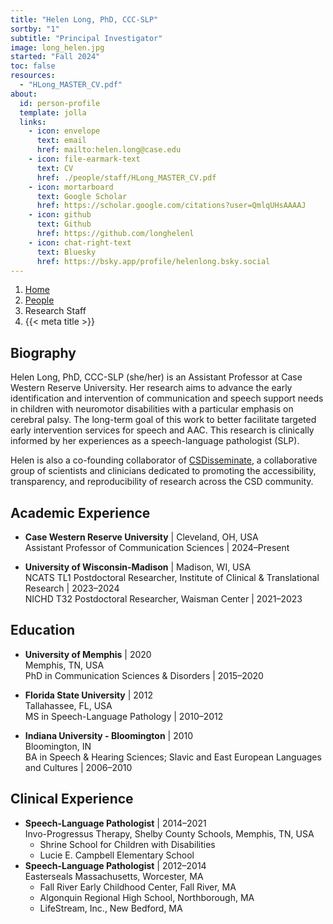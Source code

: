 ```yaml
---
title: "Helen Long, PhD, CCC-SLP"
sortby: "1"
subtitle: "Principal Investigator"
image: long_helen.jpg
started: "Fall 2024"
toc: false
resources: 
  - "HLong_MASTER_CV.pdf"
about:
  id: person-profile
  template: jolla
  links:
    - icon: envelope
      text: email
      href: mailto:helen.long@case.edu
    - icon: file-earmark-text
      text: CV
      href: ./people/staff/HLong_MASTER_CV.pdf
    - icon: mortarboard
      text: Google Scholar
      href: https://scholar.google.com/citations?user=QmlqUHsAAAAJ
    - icon: github
      text: Github
      href: https://github.com/longhelenl
    - icon: chat-right-text
      text: Bluesky
      href: https://bsky.app/profile/helenlong.bsky.social
---
```


```{=html}
<nav aria-label="breadcrumb">
  <ol class="breadcrumb">
    <li class="breadcrumb-item"><a href="../../index.html">Home</a></li>
    <li class="breadcrumb-item"><a href="../../people.html">People</a></li>
    <li class="breadcrumb-item active">Research Staff</li>
    <li class="breadcrumb-item active" aria-current="page">{{< meta title >}}</li>
  </ol>
</nav>
```

::: {#person-profile}
:::

## Biography

Helen Long, PhD, CCC-SLP (she/her) is an Assistant Professor at Case Western Reserve University. Her research aims to advance the early identification and intervention of communication and speech support needs in children with neuromotor disabilities with a particular emphasis on cerebral palsy. The long-term goal of this work to better facilitate targeted early intervention services for speech and AAC. This research is clinically informed by her experiences as a speech-language pathologist (SLP). 

Helen is also a co-founding collaborator of [CSDisseminate](http://www.csdisseminate.com/), a collaborative group of scientists and clinicians dedicated to promoting the accessibility, transparency, and reproducibility of research across the CSD community.

## Academic Experience

-   **Case Western Reserve University** \| Cleveland, OH, USA<br /> Assistant Professor of Communication Sciences \| 2024--Present<br />

-   **University of Wisconsin-Madison** \| Madison, WI, USA<br /> NCATS TL1 Postdoctoral Researcher, Institute of Clinical & Translational Research \| 2023--2024<br /> NICHD T32 Postdoctoral Researcher, Waisman Center \| 2021--2023<br />

## Education

-   **University of Memphis** \| 2020<br /> Memphis, TN, USA<br />PhD in Communication Sciences & Disorders \| 2015--2020

-   **Florida State University** \| 2012<br />Tallahassee, FL, USA<br />MS in Speech-Language Pathology \| 2010--2012

-   **Indiana University - Bloomington** \| 2010<br /> Bloomington, IN<br />BA in Speech & Hearing Sciences; Slavic and East European Languages and Cultures \| 2006--2010

## Clinical Experience

-   **Speech-Language Pathologist** \| 2014--2021<br /> Invo-Progressus Therapy, Shelby County Schools, Memphis, TN, USA
    - Shrine School for Children with Disabilities
    - Lucie E. Campbell Elementary School

-   **Speech-Language Pathologist** \| 2012--2014<br /> Easterseals Massachusetts, Worcester, MA
    - Fall River Early Childhood Center, Fall River, MA
    - Algonquin Regional High School, Northborough, MA
    - LifeStream, Inc., New Bedford, MA
